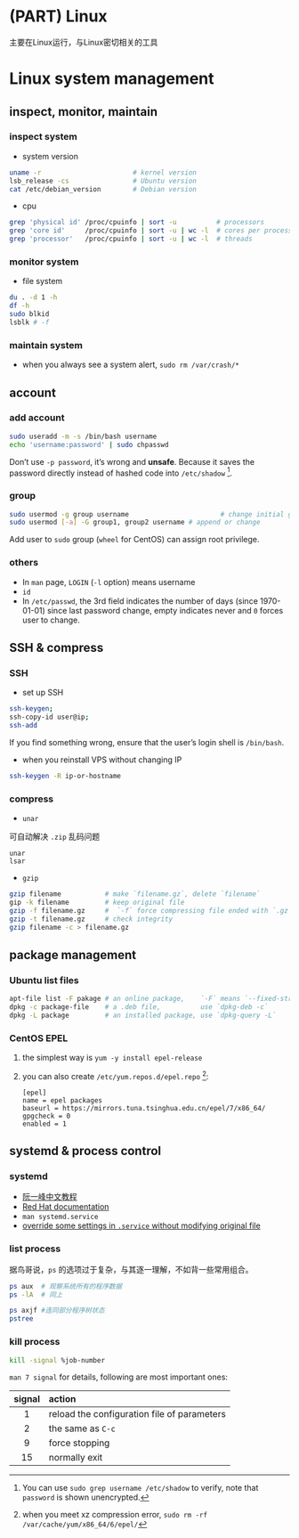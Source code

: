 # (PART) Linux {-}

主要在Linux运行，与Linux密切相关的工具

# Linux system management






## inspect, monitor, maintain



### inspect system

- system version

```bash
uname -r                       # kernel version
lsb_release -cs                # Ubuntu version
cat /etc/debian_version        # Debian version
```

- cpu

```bash
grep 'physical id' /proc/cpuinfo | sort -u          # processors
grep 'core id'     /proc/cpuinfo | sort -u | wc -l  # cores per processors
grep 'processor'   /proc/cpuinfo | sort -u | wc -l  # threads
```



### monitor system

- file system

```bash
du . -d 1 -h
df -h
sudo blkid
lsblk # -f
```



### maintain system

- when you always see a system alert, `sudo rm /var/crash/*`






## account



### add account 

```bash
sudo useradd -m -s /bin/bash username  
echo 'username:password' | sudo chpasswd
```

Don't use `-p password`, it's wrong and **unsafe**. Because it saves the password directly instead of hashed code into `/etc/shadow` ^[You can use `sudo grep username /etc/shadow` to verify, note that `password` is shown unencrypted.].



### group

```bash
sudo usermod -g group username                       # change initial group
sudo usermod [-a] -G group1, group2 username # append or change
```

Add user to `sudo` group (`wheel` for CentOS) can assign root privilege.



### others

- In `man` page, `LOGIN` (`-l` option) means username 
- `id`
- In `/etc/passwd`, the 3rd field indicates the number of days (since 1970-01-01) since last password change, empty indicates never and `0` forces user to change.






## SSH & compress



### SSH

- set up SSH

```bash
ssh-keygen; 
ssh-copy-id user@ip; 
ssh-add  
```

If you find something wrong, ensure that the user's login shell is `/bin/bash`.

- when you reinstall VPS without changing IP

```bash
ssh-keygen -R ip-or-hostname 
```



### compress

- `unar`

可自动解决 `.zip` 乱码问题

```
unar
lsar
```

- `gzip`

```bash
gzip filename           # make `filename.gz`, delete `filename`
gip -k filename         # keep original file
gzip -f filename.gz     #  `-f` force compressing file ended with `.gz`
gzip -t filename.gz     # check integrity
gzip filename -c > filename.gz
```






## package management



### Ubuntu list files

```bash
apt-file list -F pakage # an online package,    `-F` means `--fixed-string`
dpkg -c package-file    # a .deb file,          use `dpkg-deb -c`
dpkg -L package         # an installed package, use `dpkg-query -L`
```



### CentOS EPEL

1. the simplest way is `yum -y install epel-release`

1. you can also create `/etc/yum.repos.d/epel.repo` ^[when you meet xz compression error, `sudo rm -rf /var/cache/yum/x86_64/6/epel/`]:

   ```
   [epel]
   name = epel packages
   baseurl = https://mirrors.tuna.tsinghua.edu.cn/epel/7/x86_64/
   gpgcheck = 0
   enabled = 1
   ```






## systemd & process control



### systemd

- [阮一峰中文教程](http://www.ruanyifeng.com/blog/2016/03/systemd-tutorial-commands.html)
- [Red Hat documentation](https://access.redhat.com/documentation/en-US/Red_Hat_Enterprise_Linux/7/html/System_Administrators_Guide/chap-Managing_Services_with_systemd.html)
- `man systemd.service`
- [override some settings in `.service` without modifying original file](https://dongzhuoer.com/post/systemd-crash-teach-me-overwriting-service)



### list process

据鸟哥说，`ps` 的选项过于复杂，与其逐一理解，不如背一些常用组合。 

```bash
ps aux  # 观察系统所有的程序数据
ps -lA  # 同上

ps axjf #连同部分程序树状态
pstree
```



### kill process

```bash
kill -signal %job-number   
```

`man 7 signal` for details, following are most important ones:

| signal | action                                      |
|:------:|:---------------------------------------------|
|    1   | reload the configuration file of parameters |
|    2   | the same as `C-c`                           |
|    9   | force stopping                              |
|   15   | normally exit                               |





